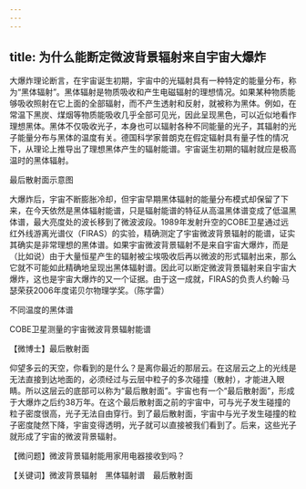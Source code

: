 ```yaml
---
---
---
```

title: 为什么能断定微波背景辐射来自宇宙大爆炸
---




大爆炸理论断言，在宇宙诞生初期，宇宙中的光辐射具有一种特定的能量分布，称为“黑体辐射”。黑体辐射是物质吸收和产生电磁辐射的理想情况。如果某种物质能够吸收照射在它上面的全部辐射，而不产生透射和反射，就被称为黑体。例如，在常温下黑炭、煤烟等物质能吸收几乎全部可见光，因此呈现黑色，可以近似地看作理想黑体。黑体不仅吸收光子，本身也可以辐射各种不同能量的光子，其辐射的光子能量分布与黑体的温度有关。德国科学家普朗克在假定辐射具有量子性的情况下，从理论上推导出了理想黑体产生的辐射能谱。宇宙诞生初期的辐射就应是极高温时的黑体辐射。

最后散射面示意图



大爆炸后，宇宙不断膨胀冷却，但宇宙早期黑体辐射的能量分布模式却保留了下来，在今天依然是黑体辐射能谱，只是辐射能谱的特征从高温黑体谱变成了低温黑体谱，最大亮度处的波长移到了微波波段。1989年发射升空的COBE卫星通过远红外线游离光谱仪（FIRAS）的实验，精确测定了宇宙微波背景辐射的能谱，证实其确实是非常理想的黑体谱。如果宇宙微波背景辐射不是来自宇宙大爆炸，而是（比如说）由于大量恒星产生的辐射被尘埃吸收后再以微波的形式辐射出来，那么它就不可能如此精确地呈现出黑体辐射谱。因此可以断定微波背景辐射来自宇宙大爆炸，这也是宇宙大爆炸的又一个证据。由于这一成就，FIRAS的负责人约翰·马瑟荣获2006年度诺贝尔物理学奖。（陈学雷）

不同温度的黑体谱



COBE卫星测量的宇宙微波背景辐射能谱





【微博士】最后散射面

仰望多云的天空，你看到的是什么？是离你最近的那层云。在这层云之上的光线是无法直接到达地面的，必须经过与云层中粒子的多次碰撞（散射），才能进入眼睛。所以这层云的底部可以称为“最后散射面”。宇宙也有一个“最后散射面”，形成于大爆炸之后约38万年。在这个最后散射面之前的宇宙中，可与光子发生碰撞的粒子密度很高，光子无法自由穿行。到了最后散射面，宇宙中与光子发生碰撞的粒子密度陡然下降，宇宙变得透明，光子就可以直接被我们看到了。后来，这些光子就形成了宇宙的微波背景辐射。

【微问题】微波背景辐射能用家用电器接收到吗？

【关键词】微波背景辐射　黑体辐射谱　最后散射面